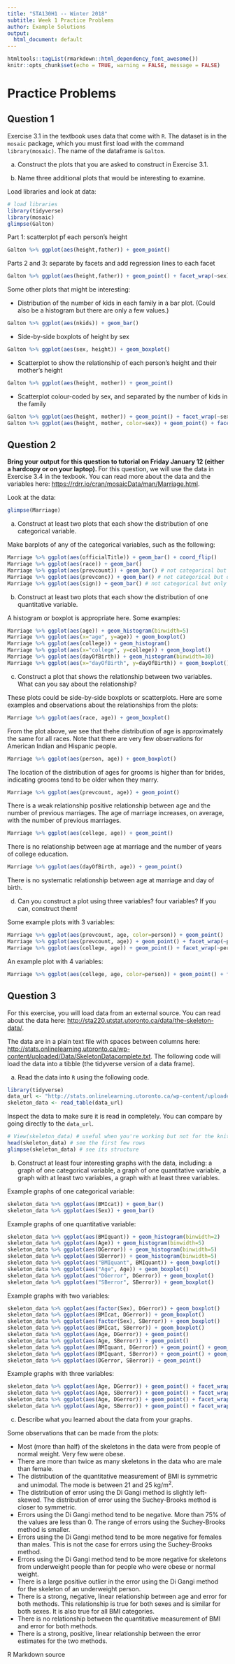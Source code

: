 ```yaml
---
title: "STA130H1 -- Winter 2018"
subtitle: Week 1 Practice Problems
author: Example Solutions
output:
  html_document: default
---
```


```r
htmltools::tagList(rmarkdown::html_dependency_font_awesome())
knitr::opts_chunk$set(echo = TRUE, warning = FALSE, message = FALSE)
```

# Practice Problems

## Question 1
Exercise 3.1 in the textbook uses data that come with `R`.  The dataset is in the `mosaic` package, which you must first load with the command `library(mosaic)`.
The name of the dataframe is `Galton`.  

   a. Construct the plots that you are asked to construct in Exercise 3.1.    

   b. Name three additional plots that would be interesting to examine.  

Load libraries and look at data:

```r
# load libraries
library(tidyverse) 
library(mosaic)
glimpse(Galton)
```

Part 1: scatterplot pf each person's height
```r
Galton %>% ggplot(aes(height,father)) + geom_point()
```

Parts 2 and 3: separate by facets and add regression lines to each facet
```r
Galton %>% ggplot(aes(height,father)) + geom_point() + facet_wrap(~sex) + geom_smooth(method="lm")
```

Some other plots that might be interesting:

* Distribution of the number of kids in each family in a bar plot.  (Could also be a histogram but there are only a few values.)

```r
Galton %>% ggplot(aes(nkids)) + geom_bar() 
```

* Side-by-side boxplots of height by sex

```r
Galton %>% ggplot(aes(sex, height)) + geom_boxplot()
```

* Scatterplot to show the relationship of each person's height and their mother's height

```r
Galton %>% ggplot(aes(height, mother)) + geom_point()
```

* Scatterplot colour-coded by sex, and separated by the number of kids in the family

```r
Galton %>% ggplot(aes(height, mother)) + geom_point() + facet_wrap(~sex)
Galton %>% ggplot(aes(height, mother, color=sex)) + geom_point() + facet_wrap(~nkids)
```

## Question 2

**Bring your output for this question to tutorial on Friday January 12 (either a hardcopy or on your laptop). **
For this question, we will use the data in Exercise 3.4 in the texbook.  You can read more about the data and the variables here:  [https://rdrr.io/cran/mosaicData/man/Marriage.html](https://rdrr.io/cran/mosaicData/man/Marriage.html).
 
Look at the data: 
```r
glimpse(Marriage)
```
a. Construct at least two plots that each show the distribution of one categorical variable.

Make barplots of any of the categorical variables, such as the following:
```r
Marriage %>% ggplot(aes(officialTitle)) + geom_bar() + coord_flip()
Marriage %>% ggplot(aes(race)) + geom_bar()
Marriage %>% ggplot(aes(prevcount)) + geom_bar() # not categorical but only a small number of values
Marriage %>% ggplot(aes(prevconc)) + geom_bar() # not categorical but only a small number of values
Marriage %>% ggplot(aes(sign)) + geom_bar() # not categorical but only a small number of values
```
  
b. Construct at least two plots that each show the distribution of one quantitative variable.

A histogram or boxplot is appropriate here.  Some examples:
```r
Marriage %>% ggplot(aes(age)) + geom_histogram(binwidth=5)
Marriage %>% ggplot(aes(x="age", y=age)) + geom_boxplot()
Marriage %>% ggplot(aes(college)) + geom_histogram()
Marriage %>% ggplot(aes(x="college", y=college)) + geom_boxplot()
Marriage %>% ggplot(aes(dayOfBirth)) + geom_histogram(binwidth=30)
Marriage %>% ggplot(aes(x="dayOfBirth", y=dayOfBirth)) + geom_boxplot()
```

  
c. Construct a plot that shows the relationship between two variables.  What can you say about the relationship?

These plots could be side-by-side boxplots or scatterplots.  Here are some examples and observations about the relationships from the plots:

```r
Marriage %>% ggplot(aes(race, age)) + geom_boxplot()
```

From the plot above, we see that thehe distribution of age is approximately the same for all races.  Note that there are very few observations for American Indian and Hispanic people.

```r
Marriage %>% ggplot(aes(person, age)) + geom_boxplot()
```

The location of the distribution of ages for grooms is higher than for brides, indicating grooms tend to be older when they marry.

```r
Marriage %>% ggplot(aes(prevcount, age)) + geom_point()
```

There is a weak relationship positive relationship between age and the number of previous marriages.  The age of marriage increases, on average, with the number of previous marriages.

```r
Marriage %>% ggplot(aes(college, age)) + geom_point()
```

There is no relationship between age at marriage and the number of years of college education.

```r
Marriage %>% ggplot(aes(dayOfBirth, age)) + geom_point()
```

There is no systematic relationship between age at marriage and day of birth.
  
d. Can you construct a plot using three variables?  four variables?  If you can, construct them!

Some example plots with 3 variables:

```r
Marriage %>% ggplot(aes(prevcount, age, color=person)) + geom_point()
Marriage %>% ggplot(aes(prevcount, age)) + geom_point() + facet_wrap(~person)
Marriage %>% ggplot(aes(college, age)) + geom_point() + facet_wrap(~person)
```

An example plot with 4 variables:

```r
Marriage %>% ggplot(aes(college, age, color=person)) + geom_point() + facet_wrap(~sign)
```

## Question 3
    
For this exercise, you will load data from an external source.  You can read about the data here: [http://sta220.utstat.utoronto.ca/data/the-skeleton-data/](http://sta220.utstat.utoronto.ca/data/the-skeleton-data/).  

The data are in a plain text file with spaces between columns here: [http://stats.onlinelearning.utoronto.ca/wp-content/uploaded/Data/SkeletonDatacomplete.txt](http://stats.onlinelearning.utoronto.ca/wp-content/uploaded/Data/SkeletonDatacomplete.txt).  The following code will load the data into a tibble (the tidyverse version of a data frame).

a. Read the data into `R` using the following code.  

```r
library(tidyverse)
data_url <- "http://stats.onlinelearning.utoronto.ca/wp-content/uploaded/Data/SkeletonDatacomplete.txt"
skeleton_data <- read_table(data_url)
```

Inspect the data to make sure it is read in completely.  You can compare by going directly to the `data_url`.  

```r
# View(skeleton_data) # useful when you're working but not for the knit document
head(skeleton_data) # see the first few rows
glimpse(skeleton_data) # see its structure
```

b. Construct at least four interesting graphs with the data, including: a graph of one categorical variable, a graph of one quantitative variable, a graph with at least two variables, a graph with at least three variables.  

Example graphs of one categorical variable:

```r
skeleton_data %>% ggplot(aes(BMIcat)) + geom_bar()
skeleton_data %>% ggplot(aes(Sex)) + geom_bar()
```

Example graphs of one quantitative variable:

```r
skeleton_data %>% ggplot(aes(BMIquant)) + geom_histogram(binwidth=2)
skeleton_data %>% ggplot(aes(Age)) + geom_histogram(binwidth=5)
skeleton_data %>% ggplot(aes(DGerror)) + geom_histogram(binwidth=5)
skeleton_data %>% ggplot(aes(SBerror)) + geom_histogram(binwidth=5)
skeleton_data %>% ggplot(aes("BMIquant", BMIquant)) + geom_boxplot()
skeleton_data %>% ggplot(aes("Age", Age)) + geom_boxplot()
skeleton_data %>% ggplot(aes("DGerror", DGerror)) + geom_boxplot()
skeleton_data %>% ggplot(aes("SBerror", SBerror)) + geom_boxplot()
```

Example graphs with two variables:

```r
skeleton_data %>% ggplot(aes(factor(Sex), DGerror)) + geom_boxplot()
skeleton_data %>% ggplot(aes(BMIcat, DGerror)) + geom_boxplot()
skeleton_data %>% ggplot(aes(factor(Sex), SBerror)) + geom_boxplot()
skeleton_data %>% ggplot(aes(BMIcat, SBerror)) + geom_boxplot()
skeleton_data %>% ggplot(aes(Age, DGerror)) + geom_point()
skeleton_data %>% ggplot(aes(Age, SBerror)) + geom_point()
skeleton_data %>% ggplot(aes(BMIquant, DGerror)) + geom_point() + geom_smooth()
skeleton_data %>% ggplot(aes(BMIquant, SBerror)) + geom_point() + geom_smooth()
skeleton_data %>% ggplot(aes(DGerror, SBerror)) + geom_point()
```

Example graphs with three variables:

```r
skeleton_data %>% ggplot(aes(Age, DGerror)) + geom_point() + facet_wrap(~Sex)
skeleton_data %>% ggplot(aes(Age, SBerror)) + geom_point() + facet_wrap(~Sex)
skeleton_data %>% ggplot(aes(Age, DGerror)) + geom_point() + facet_wrap(~BMIcat)
skeleton_data %>% ggplot(aes(Age, SBerror)) + geom_point() + facet_wrap(~BMIcat)
```


c. Describe what you learned about the data from your graphs.

Some observations that can be made from the plots:

* Most (more than half) of the skeletons in the data were from people of normal weight.  Very few were obese.
* There are more than twice as many skeletons in the data who are male than female.
* The distribution of the quantitative measurement of BMI is symmetric and unimodal.  The mode is between 21 and 25 kg/m$^2$.
* The distribution of error using the Di Gangi method is slightly left-skewed.  The distribution of error using the Suchey-Brooks method is closer to symmetric.
* Errors using the Di Gangi method tend to be negative.  More than 75% of the values are less than 0.  The range of errors using the Suchey-Brooks method is smaller.
* Errors using the Di Gangi method tend to be more negative for females than males.  This is not the case for errors using the Suchey-Brooks method.
* Errors using the Di Gangi method tend to be more negative for skeletons from underweight people than for people who were obese or normal weight.  
* There is a large positive outlier in the error using the Di Gangi method for the skeleton of an underweight person. 
* There is a strong, negative, linear relationship between age and error for both methods.  This relationship is true for both sexes and is similar for both sexes.  It is also true for all BMI categories.
* There is no relationship between the quantitative measurement of BMI and error for both methods.
* There is a strong, positive, linear relationship between the error estimates for the two methods.


R Markdown source <a href="https://raw.githubusercontent.com/ntaback/UofT_STA130/master/week1/Week1PracticeProblems-solutions.Rmd">
<i class="fa fa-github fa-2x" aria-hidden="true"></i>
</a>
